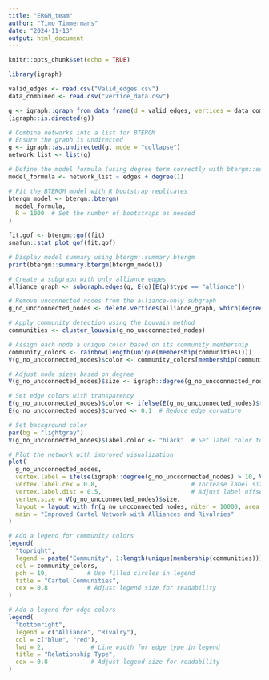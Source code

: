 ```yaml
---
title: "ERGM_team"
author: "Timo Timmermans"
date: "2024-11-13"
output: html_document
---
```



```r
knitr::opts_chunk$set(echo = TRUE)
```

```r
library(igraph)
```


```r
valid_edges <- read.csv("Valid_edges.csv")
data_combined <- read.csv("vertice_data.csv")
```



```r
g <- igraph::graph_from_data_frame(d = valid_edges, vertices = data_combined, directed = FALSE)
(igraph::is.directed(g))
```



```r
# Combine networks into a list for BTERGM
# Ensure the graph is undirected
g <- igraph::as.undirected(g, mode = "collapse")
network_list <- list(g)

# Define the model formula (using degree term correctly with btergm::edges and btergm::degree)
model_formula <- network_list ~ edges + degree(1)

# Fit the BTERGM model with R bootstrap replicates
btergm_model <- btergm::btergm(
  model_formula,
  R = 1000  # Set the number of bootstraps as needed
)

fit.gof <- btergm::gof(fit)
snafun::stat_plot_gof(fit.gof)

# Display model summary using btergm::summary.btergm
print(btergm::summary.btergm(btergm_model))

```



```r
# Create a subgraph with only alliance edges
alliance_graph <- subgraph.edges(g, E(g)[E(g)$type == "alliance"])

# Remove unconnected nodes from the alliance-only subgraph
g_no_uncconnected_nodes <- delete.vertices(alliance_graph, which(degree(alliance_graph) == 0))

# Apply community detection using the Louvain method
communities <- cluster_louvain(g_no_uncconnected_nodes)

# Assign each node a unique color based on its community membership
community_colors <- rainbow(length(unique(membership(communities))))
V(g_no_uncconnected_nodes)$color <- community_colors[membership(communities)]

# Adjust node sizes based on degree
V(g_no_uncconnected_nodes)$size <- igraph::degree(g_no_uncconnected_nodes, mode = "all") * 0.5 + 5

# Set edge colors with transparency
E(g_no_uncconnected_nodes)$color <- ifelse(E(g_no_uncconnected_nodes)$type == "alliance", adjustcolor("blue", alpha.f = 0.5), adjustcolor("red", alpha.f = 0.5))
E(g_no_uncconnected_nodes)$curved <- 0.1  # Reduce edge curvature

# Set background color
par(bg = "lightgray")
V(g_no_uncconnected_nodes)$label.color <- "black"  # Set label color to black for visibility

# Plot the network with improved visualization
plot(
  g_no_uncconnected_nodes,
  vertex.label = ifelse(igraph::degree(g_no_uncconnected_nodes) > 10, V(g_no_uncconnected_nodes)$name, NA),           # Display labels for nodes with high degree
  vertex.label.cex = 0.8,                          # Increase label size
  vertex.label.dist = 0.5,                         # Adjust label offset to keep labels close to nodes
  vertex.size = V(g_no_uncconnected_nodes)$size,                         # Set node size by degree
  layout = layout_with_fr(g_no_uncconnected_nodes, niter = 10000, area = 30 * vcount(g_no_uncconnected_nodes)^2),  # Fruchterman-Reingold layout
  main = "Improved Cartel Network with Alliances and Rivalries"
)

# Add a legend for community colors
legend(
  "topright",
  legend = paste("Community", 1:length(unique(membership(communities)))),
  col = community_colors,
  pch = 19,           # Use filled circles in legend
  title = "Cartel Communities",
  cex = 0.8           # Adjust legend size for readability
)

# Add a legend for edge colors
legend(
  "bottomright",
  legend = c("Alliance", "Rivalry"),
  col = c("blue", "red"),
  lwd = 2,             # Line width for edge type in legend
  title = "Relationship Type",
  cex = 0.8            # Adjust legend size for readability
)

```
